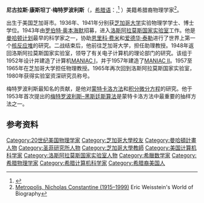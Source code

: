 {{Infobox scientist
|name              = 尼古拉斯·康斯坦丁·梅特罗波利斯
|image             = Nicholas Metropolis cropped.PNG
|image_size        = 188px
|caption           = 
|birth_date        = {{Birth date|1915|6|11}}
|birth_place       = {{USA}}[[伊利诺伊州|伊利诺伊州]][[芝加哥市|芝加哥市]]
|death_date        = {{Death date and age|1999|10|17|1915|6|11}}
|death_place       = {{USA}}[[新墨西哥州|新墨西哥州]][[洛斯阿拉莫斯_(新墨西哥州)|洛斯阿拉莫斯]]
|residence         = 
|citizenship       = 
|nationality       = {{USA}}
|ethnicity         = [[希腊人|希腊]]
|fields            = [[物理学家|物理学家]], [[数学家|数学家]]
|workplaces        = [[洛斯阿拉莫斯国家实验室|洛斯阿拉莫斯国家实验室]]
|alma_mater        = [[芝加哥大学|芝加哥大学]]
|doctoral_advisor  = 
|academic_advisors = 
|doctoral_students = 
|notable_students  = 
|known_for         = {{ubl|[[蒙特卡洛方法|蒙特卡洛方法]]|[[模拟退火|模拟退火]]|[[Metropolis–Hastings算法|Metropolis–Hastings算法]]}}
|awards            = IEEE[[计算机先驱奖|计算机先驱奖]] <small>(1984)</small>
|religion          = 
|footnotes         = 
}}

'''尼古拉斯·康斯坦丁·梅特罗波利斯'''（{{lang-en|Nicholas Constantine Metropolis}}，[[希腊语|希腊语]]：{{lang|grc|Νικόλαος Μητρόπουλος}},<ref>{{cite journal |url=http://www.tovima.gr/science/article/?aid=187490 |title=Ελληνική σφραγίδα στο πρώτο μηχανοργανωμένο πείραμα |trans_title=Greek contribution on the first computerized experiment |language=el |journal=[[Ta_Nea|Ta Nea]] |last=Varvoglis |first=Ηaris |location=Athens, Greece |accessdate=December 6, 2012 |date=March 16, 2008 |archive-date=2015-04-02 |archive-url=https://web.archive.org/web/20150402143711/http://www.tovima.gr/science/article/?aid=187490 |dead-url=no }}</ref> {{bd|1915年|4月11日|1999年|10月17日}}）美籍希腊裔物理学家<ref>[http://scienceworld.wolfram.com/biography/Metropolis.html Metropolis, Nicholas Constantine (1915–1999)] {{Wayback|url=http://scienceworld.wolfram.com/biography/Metropolis.html |date=20140910164323 }} Eric Weisstein's World of Biography</ref>。

出生于美国芝加哥市。1936年、1941年分别获[[芝加哥大学|芝加哥大学]]实验物理学学士、博士学位。1943年由[[罗伯特·奥本海默|罗伯特·奥本海默]]招募，进入[[洛斯阿拉莫斯国家实验室|洛斯阿拉莫斯国家实验室]]工作。他是[[曼哈顿计划|曼哈顿计划]]最早的科学家之一，协助[[恩里科·费米|恩里科·费米]]和[[爱德华·泰勒|爱德华·泰勒]]进行了世界上第一个[[核反应堆|核反应堆]]的研究。二战结束后，他前往芝加哥大学，担任助理教授。1948年返回洛斯阿拉莫斯国家实验室，领导了有关电子计算机的理论部门的研究。该组于1952年设计并建造了计算机[[MANIAC_I|MANIAC I]]，并于1957年建造了[[MANIAC_II|MANIAC II]]。1957至1965年在芝加哥大学担任物理教授。1965年再次回到洛斯阿拉莫斯国家实验室，1980年获得实验室资深研究员称号。

梅特罗波利斯最知名的贡献，是他对[[蒙特卡洛方法|蒙特卡洛方法]]和[[积分微分方程|积分微分方程]]的研究。他于1953年首次提出的[[梅特罗波利斯–黑斯廷斯算法|梅特罗波利斯–黑斯廷斯算法]]是蒙特卡洛方法中最重要的抽样方法之一。

==参考资料==
{{reflist}}{{Authority control}}
{{DEFAULTSORT: Metropolis, Nicholas}}
[[Category:20世纪美国物理学家|Category:20世纪美国物理学家]]
[[Category:芝加哥大學校友|Category:芝加哥大學校友]]
[[Category:曼哈頓計畫人物|Category:曼哈頓計畫人物]]
[[Category:圣菲研究所人物|Category:圣菲研究所人物]]
[[Category:芝加哥大學教師|Category:芝加哥大學教師]]
[[Category:美国计算机科学家|Category:美国计算机科学家]]
[[Category:洛斯阿拉莫斯国家实验室人物|Category:洛斯阿拉莫斯国家实验室人物]]
[[Category:希臘数学家|Category:希臘数学家]]
[[Category:希腊物理学家|Category:希腊物理学家]]
[[Category:希腊计算机科学家|Category:希腊计算机科学家]]
[[Category:希腊裔美国人|Category:希腊裔美国人]]